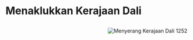 ---
---

# Menaklukkan Kerajaan Dali

<a href="/images/small/serangan-mongol-1.png">
<image style="float:right;max-width:400px;padding:10px;"  
    src="/images/small/serangan-mongol-1.png" 
    alt="Menyerang Kerajaan Dali 1252" 
    title="Serangan pertama pasukan Mongolia." />
</a>



